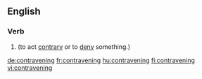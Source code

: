 ==English==

===Verb===
{{head|en|present participle}}

# {{present participle of|contravene|lang=en}} (to act [[contrary]] or to [[deny]] something.)

[[de:contravening]]
[[fr:contravening]]
[[hu:contravening]]
[[fi:contravening]]
[[vi:contravening]]